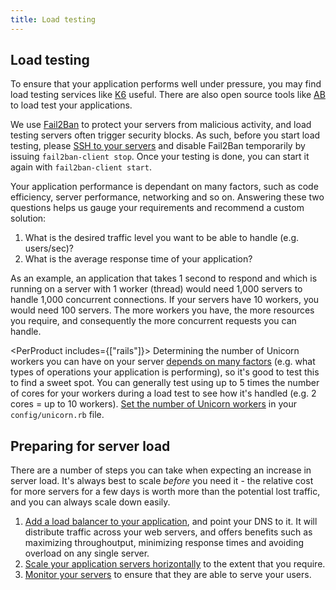 ```yaml
---
title: Load testing
---
```


## Load testing

To ensure that your application performs well under pressure, you may find load testing services like [K6](https://k6.io/) useful. There are also open source tools like [AB](https://httpd.apache.org/docs/current/programs/ab/) to load test your applications.

We use [Fail2Ban](https://www.fail2ban.org/wiki/index.php/Main_Page) to protect your servers from malicious activity, and load testing servers often trigger security blocks. As such, before you start load testing, please [SSH to your servers](/:product/:version?/servers/ssh-to-server) and disable Fail2Ban temporarily by issuing `fail2ban-client stop`. Once your testing is done, you can start it again with `fail2ban-client start`.

Your application performance is dependant on many factors, such as code efficiency, server performance, networking and so on. Answering these two questions helps us gauge your requirements and recommend a custom solution:

1.  What is the desired traffic level you want to be able to handle (e.g. users/sec)?
2.  What is the average response time of your application?

As an example, an application that takes 1 second to respond and which is running on a server with 1 worker (thread) would need 1,000 servers to handle 1,000 concurrent connections. If your servers have 10 workers, you would need 100 servers. The more workers you have, the more resources you require, and consequently the more concurrent requests you can handle.

<PerProduct includes={["rails"]}>
Determining the number of Unicorn workers you can have on your server [depends on many factors](https://stackoverflow.com/questions/11056362/unicorn-which-number-of-worker-processes-to-use) (e.g. what types of operations your application is performing), so it's good to test this to find a sweet spot. You can generally test using up to 5 times the number of cores for your workers during a load test to see how it's handled (e.g. 2 cores = up to 10 workers). [Set the number of Unicorn workers](https://bogomips.org/unicorn/) in your `config/unicorn.rb` file.

</PerProduct>

## Preparing for server load

There are a number of steps you can take when expecting an increase in server load. It's always best to scale _before_ you need it - the relative cost for more servers for a few days is worth more than the potential lost traffic, and you can always scale down easily.

1.  [Add a load balancer to your application](/:product/:version?/load-balancers/load-balancer), and point your DNS to it. It will distribute traffic across your web servers, and offers benefits such as maximizing throughoutput, minimizing response times and avoiding overload on any single server.
2.  [Scale your application servers horizontally](/:product/:version?/servers/scaling) to the extent that you require.
3. [Monitor your servers](/:product/:version?/build-and-config/setting-up-custom-livelogs) to ensure that they are able to serve your users.
